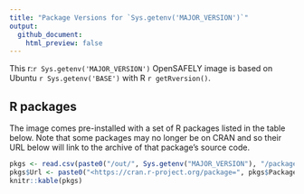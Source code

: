 ```yaml
---
title: "Package Versions for `Sys.getenv('MAJOR_VERSION')`"
output:
  github_document:
    html_preview: false
---
```


This r:`r Sys.getenv('MAJOR_VERSION')` OpenSAFELY image is based on Ubuntu `r Sys.getenv('BASE')` with R `r getRversion()`.

## R packages

The image comes pre-installed with a set of R packages listed in the table below.
Note that some packages may no longer be on CRAN and so their URL below will link to the archive of that package's source code.

```r
pkgs <- read.csv(paste0("/out/", Sys.getenv("MAJOR_VERSION"), "/packages.csv"), header = TRUE)
pkgs$Url <- paste0("<https://cran.r-project.org/package=", pkgs$Package, ">")
knitr::kable(pkgs)
```
